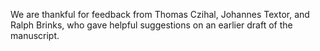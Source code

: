 We are thankful for feedback from Thomas Czihal, Johannes Textor, and Ralph Brinks, who gave helpful suggestions on an earlier draft of the manuscript.